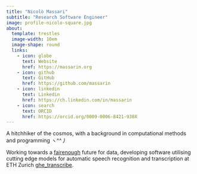 ```yaml
---
title: "Nicolò Massari"
subtitle: "Research Software Engineer"
image: profile-nicolo-square.jpg
about:
  template: trestles
  image-width: 10em
  image-shape: round
  links:
    - icon: globe
      text: Website
      href: https://massarin.org
    - icon: github
      text: GitHub
      href: https://github.com/massarin
    - icon: linkedin
      text: Linkedin
      href: https://ch.linkedin.com/in/massarin
    - icon: search
      text: ORCID
      href: https://orcid.org/0009-0006-8421-930X
---
```


A hitchhiker of the cosmos, with a background in computational methods and programming ヽ\^\^丿

Working towards a [fairenough](https://github.com/openwashdata/fairenough) future for data, developing software utilising cutting edge models for automatic speech recognition and transcription at ETH Zurich [ghe_transcribe](https://github.com/Global-Health-Engineering/ghe_transcribe).